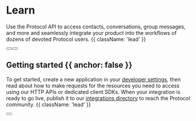 


<HeroPattern />

# Learn

Use the Protocol API to access contacts, conversations, group messages, and more and seamlessly integrate your product into the workflows of dozens of devoted Protocol users. {{ className: 'lead' }}

<div className='not-prose mb-16 mt-6 flex gap-3'>
  <Button href='/quickstart' arrow='right' children='Quickstart' />
  <Button href='/sdks' variant='outline' children='Explore SDKs' />
</div>

## Getting started {{ anchor: false }}

To get started, create a new application in your [developer settings](#), then read about how to make requests for the resources you need to access using our HTTP APIs or dedicated client SDKs. When your integration is ready to go live, publish it to our [integrations directory](#) to reach the Protocol community. {{ className: 'lead' }}

<div className='not-prose'>
  <Button href='/sdks' variant='text' arrow='right' children='Get your API key' />
</div>

<Guides />

<Resources />
